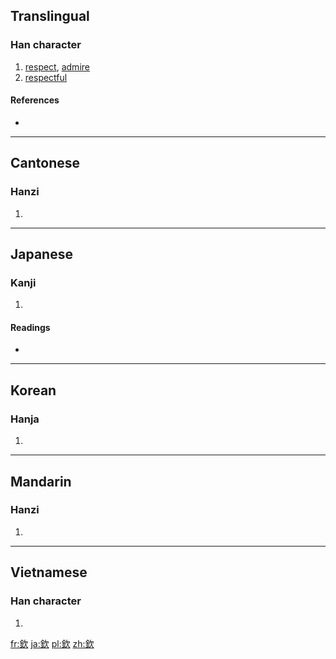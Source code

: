 {{also|钦}}
==Translingual==

===Han character===
{{Han char|rn=76|rad=欠|as=08|sn=12|four=8718<sub>2</sub>|canj=金弓人 (CNO)}}

# [[respect]], [[admire]]
# [[respectful]]

====References====
* {{Han ref|kx=0568.210|dkj=16104|dj=0957.070|hdz=32143.010|uh=6B3D|ud=27453|bh=B4DC|bd=46300}}

----

==Cantonese==

===Hanzi===
{{yue-hanzi|jyut=|y=yam1|sim=钦}}

# {{defn|Cantonese|sort=欠08}}

----

==Japanese==

===Kanji===
{{ja-kanji|grade=|rs=欠08}}

# {{defn|Japanese|sort=欠08}}

====Readings====
* {{ja-readings|on=[[きん]] (kin), [[こん]] (kon)|kun=[[つつしむ]] (tsutsushimu)}}

----

==Korean==

===Hanja===
{{ko-hanja|hangeul=흠|eumhun=|rv=heum|mr=hŭm|y=hum}}

# {{defn|Korean|sort=欠08}}

----

==Mandarin==

===Hanzi===
{{cmn-hanzi|sim=钦|pin=[[qīn]] ([[qin1]])|wg=ch'in<sup>1</sup>}}

# {{defn|Mandarin|sort=欠08}}

----

==Vietnamese==

===Han character===
{{vi-hantu|[[khâm]], [[khom]]|rs=欠08}}

# {{defn|Vietnamese|sort=欠08}}

[[fr:欽]]
[[ja:欽]]
[[pl:欽]]
[[zh:欽]]